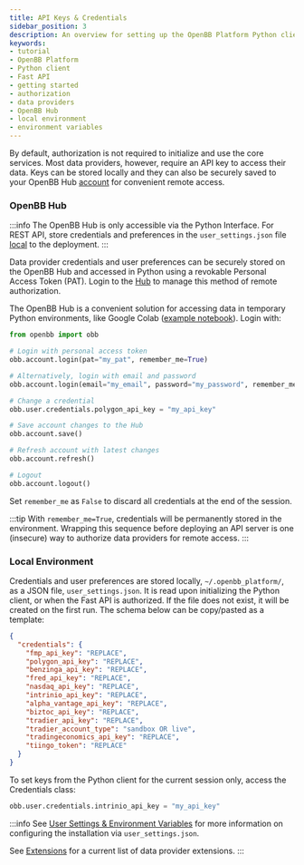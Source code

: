 ```yaml
---
title: API Keys & Credentials
sidebar_position: 3
description: An overview for setting up the OpenBB Platform Python client and Fast API with data provider API keys.
keywords:
- tutorial
- OpenBB Platform
- Python client
- Fast API
- getting started
- authorization
- data providers
- OpenBB Hub
- local environment
- environment variables
---
```



<HeadTitle title="API Keys & Credentials | OpenBB Platform Docs" />

By default, authorization is not required to initialize and use the core services. Most data providers, however, require an API key to access their data. Keys can be stored locally and they can also be securely saved to your OpenBB Hub [account](https://my.openbb.co/app/hub) for convenient remote access.

### OpenBB Hub

:::info
The OpenBB Hub is only accessible via the Python Interface. For REST API, store credentials and preferences in the `user_settings.json` file [local](api_keys#local-environment) to the deployment.
:::

Data provider credentials and user preferences can be securely stored on the OpenBB Hub and accessed in Python using a revokable Personal Access Token (PAT). Login to the [Hub](https://my.openbb.co/) to manage this method of remote authorization.

The OpenBB Hub is a convenient solution for accessing data in temporary Python environments, like Google Colab ([example notebook](https://github.com/OpenBB-finance/OpenBBTerminal/blob/develop/examples/googleColab.ipynb)). Login with:

```python
from openbb import obb

# Login with personal access token
obb.account.login(pat="my_pat", remember_me=True)

# Alternatively, login with email and password
obb.account.login(email="my_email", password="my_password", remember_me=True)

# Change a credential
obb.user.credentials.polygon_api_key = "my_api_key"

# Save account changes to the Hub
obb.account.save()

# Refresh account with latest changes
obb.account.refresh()

# Logout
obb.account.logout()
```

Set `remember_me` as `False` to discard all credentials at the end of the session.

:::tip
With `remember_me=True`, credentials will be permanently stored in the environment.
Wrapping this sequence before deploying an API server is one (insecure) way to authorize data providers for remote access.
:::

### Local Environment

Credentials and user preferences are stored locally, `~/.openbb_platform/`, as a JSON file, `user_settings.json`. It is read upon initializing the Python client, or when the Fast API is authorized. If the file does not exist, it will be created on the first run. The schema below can be copy/pasted as a template:

```json
{
  "credentials": {
    "fmp_api_key": "REPLACE",
    "polygon_api_key": "REPLACE",
    "benzinga_api_key": "REPLACE",
    "fred_api_key": "REPLACE",
    "nasdaq_api_key": "REPLACE",
    "intrinio_api_key": "REPLACE",
    "alpha_vantage_api_key": "REPLACE",
    "biztoc_api_key": "REPLACE",
    "tradier_api_key": "REPLACE",
    "tradier_account_type": "sandbox OR live",
    "tradingeconomics_api_key": "REPLACE",
    "tiingo_token": "REPLACE"
  }
}
```

To set keys from the Python client for the current session only, access the Credentials class:

```python
obb.user.credentials.intrinio_api_key = "my_api_key"
```

:::info
See [User Settings & Environment Variables](settings_and_environment_variables) for more information on configuring the installation via `user_settings.json`.

See [Extensions](user_guides/extensions) for a current list of data provider extensions.
:::